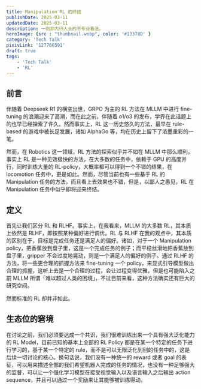```yaml
---
title: Manipulation RL 的终结
publishDate: 2025-03-11
updatedDate: 2025-03-11
description: 一则非内行人士的不专业看法。
heroImage: {src : "thumbnail.webp", color: '#13378D' }
category: 'Tech Talk'
pixivLink: '127766591'
draft: true
tags:
    - 'Tech Talk'
    - 'RL'
---
```


## 前言

伴随着 Deepseek R1 的横空出世，GRPO 为主的 RL 方法在 MLLM 中进行 fine-tuning 的浪潮迎来了高潮，而在此之前，伴随着 o1/o3 的发布，学界在此话题上的也早已经探索了许久。然而事实上，RL 这一历史悠久的方法，最早在 rule-based 的游戏中被长足发展，诸如 AlphaGo 等，均在历史上留下了浓墨重彩的一笔。

然而，在 Robotics 这一领域，RL 方法的探索似乎并不如在 MLLM 中那么顺利。事实上 RL 是一种见效极快的方法，在大多数的任务中，依赖于 GPU 的高度并行，同时训练大量的 RL-policy，大概率都可以得到一个不错的结果，在 locomotion 任务中，更是如此。然而，尽管当前也有一些基于 RL 的 Manipulation 任务的方法，而且看上去效果也不错，但是，以鄙人之愚见，RL 在 Manipulation 任务中似乎即将迎来终结。

## 定义

首先让我们区分 RL 和 RLHF。事实上，在我看来，MLLM 的大多数 RL，其本质上依然是 RLHF，即按照某种偏好进行调优。RL 与 RLHF 在我的观点中，其本质的区别在于，目标是完成任务还是满足人的偏好。诸如，对于一个 Manipulation policy，把香蕉放到盘子里，这是一个完成任务的例子；而平稳丝滑地把香蕉放到盘子里，gripper 不会过度地晃动，则是一个满足人的偏好的例子。通过 RLHF 的方法，将一些更合理的抓握方法来 fine-tuning 一个 policy，来显式引导模型做出合理的抓握，这听上去是一个合理的过程，会让过程变得优雅，但是也可能陷入之前 MLLM 所谓「难以超过人类的困境」，不过目前来看，这种方法确实还有巨大的研究空间。

然而标准的 RL 却并非如此。

## 生态位的窘境

在讨论之前，我们必须要达成一个共识，我们很难训练出来一个具有强大泛化能力的 RL Model，目前已知的基本上全部的 RL Policy 都是在某一个特定的任务下进行学习的，基于某一个特定的 rule，而不是可以无限泛化到别的任务中的，这是后续一切讨论的核心。换句话说，我们没有一种统一的 reward 或者 goal 的表征，可以用来描述全部的我们希望机器人完成的任务的情况，也没有一种足够强大的监督，可以让一个强化学习模型在接受视觉输入以及语言输入之后输出 action sequence，并且可以通过一个奖励来让其能够被训练得动。






